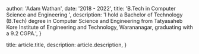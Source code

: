 
  author: 'Adam Wathan',
  date: '2018 - 2022',
  title: 'B.Tech in Computer Science and Engineering ',
  description:
    'I hold a Bachelor of Technology (B.Tech) degree in Computer Science and Engineering from Tatyasaheb Kore Institute of Engineering and Technology, Warananagar, graduating with a 9.2 CGPA.',
}

  title: article.title,
  description: article.description,
}
